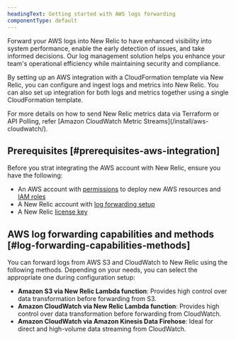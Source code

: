 ```yaml
---
headingText: Getting started with AWS logs forwarding
componentType: default
---
```


Forward your AWS logs into New Relic to have enhanced visibility into system performance, enable the early detection of issues, and take informed decisions. Our log management solution helps you enhance your team's operational efficiency while maintaining security and compliance.


By setting up an AWS integration with a CloudFormation template via New Relic, you can configure and ingest logs and metrics into New Relic. You can also set up integration for both logs and metrics together using a single CloudFormation template.

<Callout variant="tip">
For more details on how to send New Relic metrics data via Terraform or API Polling, refer [Amazon CloudWatch Metric Streams](/install/aws-cloudwatch/).
</Callout>


## Prerequisites [#prerequisites-aws-integration]

Before you strat integrating the AWS account with New Relic, ensure you have the following:
* An AWS account with [permissions](https://docs.aws.amazon.com/ARG/latest/userguide/gettingstarted-prereqs-permissions.html) to deploy new AWS resources and [IAM roles](https://docs.aws.amazon.com/IAM/latest/UserGuide/id_roles.html)
* A New Relic account with [log forwarding setup](/docs/accounts/accounts-billing/new-relic-one-user-management/user-permissions/#logs)
* A New Relic [license key](https://one.newrelic.com/api-keys)

## AWS log forwarding capabilities and methods [#log-forwarding-capabilities-methods]


You can forward logs from AWS S3 and CloudWatch to New Relic using the following methods. Depending on your needs, you can select the appropriate one during configuration setup:

* **Amazon S3 via New Relic Lambda function**: Provides high control over data transformation before forwarding from S3.
* **Amazon CloudWatch via New Relic Lambda function**: Provides high control over data transformation before forwarding from CloudWatch.
* **Amazon CloudWatch via Amazon Kinesis Data Firehose**: Ideal for direct and high-volume data streaming from CloudWatch.
